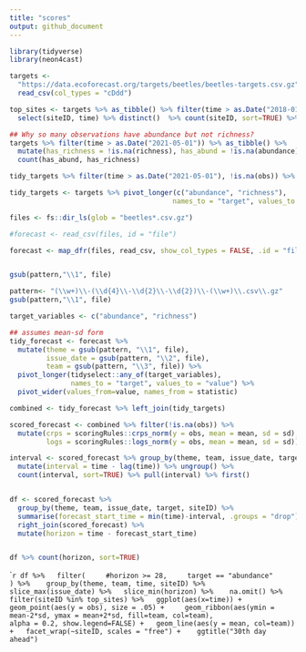 ```yaml
---
title: "scores"
output: github_document
---
```



```r
library(tidyverse)
library(neon4cast)
```


```r
targets <-
  "https://data.ecoforecast.org/targets/beetles/beetles-targets.csv.gz" %>% 
  read_csv(col_types = "cDdd")

top_sites <- targets %>% as_tibble() %>% filter(time > as.Date("2018-01-01")) %>% 
  select(siteID, time) %>% distinct()  %>% count(siteID, sort=TRUE) %>% pull(siteID) %>% head()
```




```r
## Why so many observations have abundance but not richness?
targets %>% filter(time > as.Date("2021-05-01")) %>% as_tibble() %>%
  mutate(has_richness = !is.na(richness), has_abund = !is.na(abundance)) %>% 
  count(has_abund, has_richness)

tidy_targets %>% filter(time > as.Date("2021-05-01"), !is.na(obs)) %>% as_tibble() %>% count(target)
```




```r
tidy_targets <- targets %>% pivot_longer(c("abundance", "richness"),
                                        names_to = "target", values_to = "obs")
```


```r
files <- fs::dir_ls(glob = "beetles*.csv.gz")

#forecast <- read_csv(files, id = "file")

forecast <- map_dfr(files, read_csv, show_col_types = FALSE, .id = "file")


gsub(pattern,"\\1", file)

pattern<- "(\\w+)\\-(\\d{4}\\-\\d{2}\\-\\d{2})\\-(\\w+)\\.csv\\.gz"
gsub(pattern,"\\1", file)

target_variables <- c("abundance", "richness")

## assumes mean-sd form
tidy_forecast <- forecast %>% 
  mutate(theme = gsub(pattern, "\\1", file),
         issue_date = gsub(pattern, "\\2", file),
         team = gsub(pattern, "\\3", file)) %>%
  pivot_longer(tidyselect::any_of(target_variables), 
               names_to = "target", values_to = "value") %>%
  pivot_wider(values_from=value, names_from = statistic)
```


```r
combined <- tidy_forecast %>% left_join(tidy_targets)
```

```r
scored_forecast <- combined %>% filter(!is.na(obs)) %>% 
  mutate(crps = scoringRules::crps_norm(y = obs, mean = mean, sd = sd),
         logs = scoringRules::logs_norm(y = obs, mean = mean, sd = sd))

```

```r
interval <- scored_forecast %>% group_by(theme, team, issue_date, target, siteID) %>% 
  mutate(interval = time - lag(time)) %>% ungroup() %>%
  count(interval, sort=TRUE) %>% pull(interval) %>% first()


df <- scored_forecast %>% 
  group_by(theme, team, issue_date, target, siteID) %>% 
  summarise(forecast_start_time = min(time)-interval, .groups = "drop") %>% 
  right_join(scored_forecast) %>% 
  mutate(horizon = time - forecast_start_time)


df %>% count(horizon, sort=TRUE)
```





````r
df %>%
  filter(
    #horizon >= 28,
    target == "abundance"
    ) %>% 
  group_by(theme, team, time, siteID) %>%
  slice_max(issue_date) %>%
  slice_min(horizon) %>% 
  na.omit() %>% 
  filter(siteID %in% top_sites) %>%
  ggplot(aes(x=time)) +
  geom_point(aes(y = obs), size = .05) + 
   geom_ribbon(aes(ymin = mean-2*sd, ymax = mean+2*sd, fill=team, col=team),
                   alpha = 0.2, show.legend=FALSE) +
  geom_line(aes(y = mean, col=team)) +
  facet_wrap(~siteID, scales = "free") + 
  ggtitle("30th day ahead")
```


